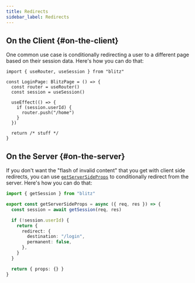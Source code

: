 ```yaml
---
title: Redirects
sidebar_label: Redirects
---
```


## On the Client {#on-the-client}

One common use case is conditionally redirecting a user to a different
page based on their session data. Here's how you can do that:

```tsx
import { useRouter, useSession } from "blitz"

const LoginPage: BlitzPage = () => {
  const router = useRouter()
  const session = useSession()

  useEffect(() => {
    if (session.userId) {
      router.push("/home")
    }
  })

  return /* stuff */
}
```

## On the Server {#on-the-server}

If you don't want the "flash of invalid content" that you get with client
side redirects, you can use
[`getServerSideProps`](./get-server-side-props) to conditionally redirect
from the server. Here's how you can do that:

```ts
import { getSession } from "blitz"

export const getServerSideProps = async ({ req, res }) => {
  const session = await getSession(req, res)

  if (!session.userId) {
    return {
      redirect: {
        destination: "/login",
        permanent: false,
      },
    }
  }

  return { props: {} }
}
```
